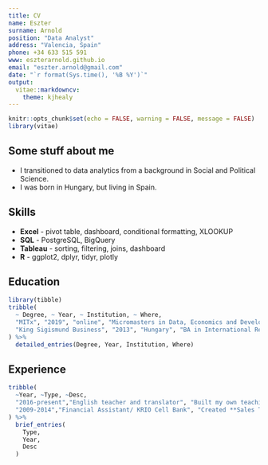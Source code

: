 ```yaml
---
title: CV
name: Eszter
surname: Arnold
position: "Data Analyst"
address: "Valencia, Spain"
phone: +34 633 515 591
www: eszterarnold.github.io
email: "eszter.arnold@gmail.com"
date: "`r format(Sys.time(), '%B %Y')`"
output: 
  vitae::markdowncv:
    theme: kjhealy
---
```


```r
knitr::opts_chunk$set(echo = FALSE, warning = FALSE, message = FALSE)
library(vitae)
```

## Some stuff about me

 * I transitioned to data analytics from a background in Social and Political Science.
 * I was born in Hungary, but living in Spain.

## Skills

* **Excel** - pivot table, dashboard, conditional formatting, XLOOKUP
* **SQL** - PostgreSQL, BigQuery
* **Tableau** - sorting, filtering, joins, dashboard
* **R** - ggplot2, dplyr, tidyr, plotly

## Education

```r
library(tibble)
tribble(
  ~ Degree, ~ Year, ~ Institution, ~ Where,
  "MITx", "2019", "online", "Micromasters in Data, Economics and Development Policy",
  "King Sigismund Business", "2013", "Hungary", "BA in International Relations"
) %>% 
  detailed_entries(Degree, Year, Institution, Where)
```

## Experience

```r
tribble(
  ~Year, ~Type, ~Desc,
  "2016-present","English teacher and translator", "Built my own teaching material library on Google Drive to make the workflow more effective. Implemented technology-driven education.",
  "2009-2014","Financial Assistant/ KRIO Cell Bank", "Created **Sales Team reports and visualizations in Excel**. **Structured automated** monthly and quarterly **financial reports** of the various departments in Excel. **Represented** the financial department **in the developing team** of a bespoke CRM software."
) %>% 
  brief_entries(
    Type,
    Year,
    Desc
  )
```


